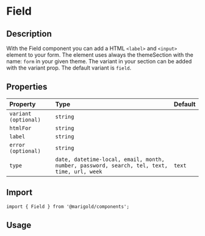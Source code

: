 
<Meta title="Components/Form/Field" />

# Field

## Description

With the Field component you can add a HTML `<label>` and `<input>` element to your form.
The element uses always the themeSection with the name: `form` in your given theme. The variant in your section can be added with the variant prop.
The default variant is `field`.

## Properties

| Property             | Type                                                                                       | Default |
| :------------------- | :----------------------------------------------------------------------------------------- | :------ |
| `variant (optional)` | `string`                                                                                   |         |
| `htmlFor`            | `string`                                                                                   |         |
| `label`              | `string`                                                                                   |         |
| `error (optional)`   | `string`                                                                                   |         |
| `type`               | `date, datetime-local, email, month, number, password, search, tel, text, time, url, week` | `text`  |

## Import

```tsx
import { Field } from '@marigold/components';
```

## Usage

<Canvas>
  <Story name="Field1">
    <div>
      <Field label="Firstname" htmlFor="myId" />
      <br />
      <Field label="Name" htmlFor="myId" error="Validation message" />
    </div>
  </Story>
</Canvas>

<Canvas>
  <Story name="Field2">
    <div>
      <Field
        label="Pick your date"
        type="date"
        htmlFor="myId"
        error="ERROR!"
        className={useStyles({ color: '#dd4142' })}
      />
      <br />
      <Field label="Choose the week" type="week" htmlFor="myId" />
    </div>
  </Story>
</Canvas>
